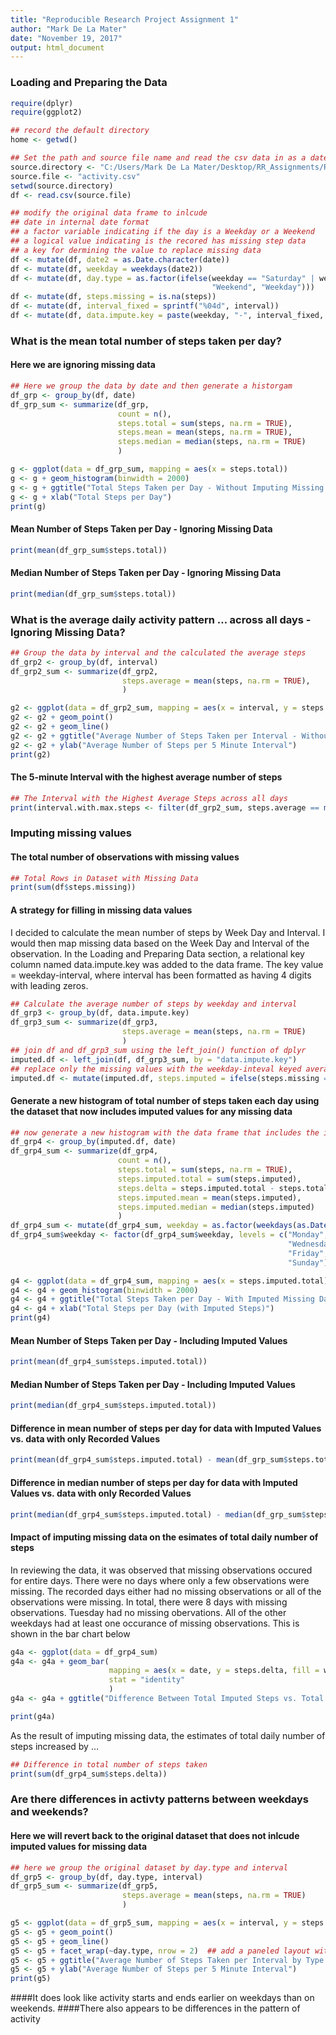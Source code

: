 ```yaml
---
title: "Reproducible Research Project Assignment 1"
author: "Mark De La Mater"
date: "November 19, 2017"
output: html_document
---
```


### Loading and Preparing the Data
```r
require(dplyr)
require(ggplot2)

## record the default directory
home <- getwd()

## Set the path and source file name and read the csv data in as a date frame
source.directory <- "C:/Users/Mark De La Mater/Desktop/RR_Assignments/RR_Wk2"
source.file <- "activity.csv"
setwd(source.directory)
df <- read.csv(source.file)

## modify the original data frame to inlcude
## date in internal date format
## a factor variable indicating if the day is a Weekday or a Weekend
## a logical value indicating is the recored has missing step data
## a key for dermining the value to replace missing data
df <- mutate(df, date2 = as.Date.character(date)) 
df <- mutate(df, weekday = weekdays(date2))
df <- mutate(df, day.type = as.factor(ifelse(weekday == "Saturday" | weekday == "Sunday", 
                                             "Weekend", "Weekday")))
df <- mutate(df, steps.missing = is.na(steps))
df <- mutate(df, interval_fixed = sprintf("%04d", interval))
df <- mutate(df, data.impute.key = paste(weekday, "-", interval_fixed, sep = ""))
```
### What is the mean total number of steps taken per day?
#### Here we are ignoring missing data
```r
## Here we group the data by date and then generate a historgam
df_grp <- group_by(df, date)
df_grp_sum <- summarize(df_grp,
                        count = n(),
                        steps.total = sum(steps, na.rm = TRUE),
                        steps.mean = mean(steps, na.rm = TRUE),
                        steps.median = median(steps, na.rm = TRUE)
                        )

g <- ggplot(data = df_grp_sum, mapping = aes(x = steps.total))
g <- g + geom_histogram(binwidth = 2000)
g <- g + ggtitle("Total Steps Taken per Day - Without Imputing Missing Values")
g <- g + xlab("Total Steps per Day")
print(g)

```

#### Mean Number of Steps Taken per Day - Ignoring Missing Data
```r
print(mean(df_grp_sum$steps.total))
```

#### Median Number of Steps Taken per Day - Ignoring Missing Data
```r
print(median(df_grp_sum$steps.total))
```

### What is the average daily activity pattern ... across all days - Ignoring Missing Data?
```r
## Group the data by interval and the calculated the average steps
df_grp2 <- group_by(df, interval)
df_grp2_sum <- summarize(df_grp2,
                         steps.average = mean(steps, na.rm = TRUE),
                         )

g2 <- ggplot(data = df_grp2_sum, mapping = aes(x = interval, y = steps.average))
g2 <- g2 + geom_point()
g2 <- g2 + geom_line()
g2 <- g2 + ggtitle("Average Number of Steps Taken per Interval - Without Imputing Missing Values")
g2 <- g2 + ylab("Average Number of Steps per 5 Minute Interval")
print(g2)
```


#### The 5-minute Interval with the highest average number of steps
```r
## The Interval with the Highest Average Steps across all days
print(interval.with.max.steps <- filter(df_grp2_sum, steps.average == max(steps.average))$interval)
```

### Imputing missing values

#### The total number of observations with missing values
```r
## Total Rows in Dataset with Missing Data
print(sum(df$steps.missing))
```

#### A strategy for filling in missing data values

I decided to calculate the mean number of steps by Week Day and Interval.  I would then map missing data based on the Week Day and Interval of the observation.  In the Loading and Preparing Data section, a relational key column named data.impute.key was added to the data frame.  The key value = weekday-interval, where interval has been formatted as having 4 digits with leading zeros.

```r
## Calculate the average number of steps by weekday and interval
df_grp3 <- group_by(df, data.impute.key)
df_grp3_sum <- summarize(df_grp3,
                         steps.average = mean(steps, na.rm = TRUE)
                         )
## join df and df_grp3_sum using the left_join() function of dplyr
imputed.df <- left_join(df, df_grp3_sum, by = "data.impute.key")
## replace only the missing values with the weekday-inteval keyed averages.
imputed.df <- mutate(imputed.df, steps.imputed = ifelse(steps.missing == TRUE, steps.average, steps))
```

#### Generate a new histogram of total number of steps taken each day using the dataset that now includes imputed values for any missing data
```r
## now generate a new histogram with the data frame that includes the imputed values
df_grp4 <- group_by(imputed.df, date)
df_grp4_sum <- summarize(df_grp4,
                        count = n(),
                        steps.total = sum(steps, na.rm = TRUE),
                        steps.imputed.total = sum(steps.imputed),
                        steps.delta = steps.imputed.total - steps.total,
                        steps.imputed.mean = mean(steps.imputed),
                        steps.imputed.median = median(steps.imputed)
                        )
df_grp4_sum <- mutate(df_grp4_sum, weekday = as.factor(weekdays(as.Date.character(date))))
df_grp4_sum$weekday <- factor(df_grp4_sum$weekday, levels = c("Monday", "Tuesday",
                                                              "Wednesday", "Thursday",
                                                              "Friday", "Saturday", 
                                                              "Sunday"))

g4 <- ggplot(data = df_grp4_sum, mapping = aes(x = steps.imputed.total))
g4 <- g4 + geom_histogram(binwidth = 2000)
g4 <- g4 + ggtitle("Total Steps Taken per Day - With Imputed Missing Data")
g4 <- g4 + xlab("Total Steps per Day (with Imputed Steps)")
print(g4)
```

#### Mean Number of Steps Taken per Day - Including Imputed Values
```r
print(mean(df_grp4_sum$steps.imputed.total))
```

#### Median Number of Steps Taken per Day - Including Imputed Values
```r
print(median(df_grp4_sum$steps.imputed.total))
```

#### Difference in mean number of steps per day for data with Imputed Values vs. data with only Recorded Values
```r
print(mean(df_grp4_sum$steps.imputed.total) - mean(df_grp_sum$steps.total))
```

#### Difference in median number of steps per day for data with Imputed Values vs. data with only Recorded Values
```r
print(median(df_grp4_sum$steps.imputed.total) - median(df_grp_sum$steps.total))
```

#### Impact of imputing missing data on the esimates of total daily number of steps
In reviewing the data, it was observed that missing observations occured for entire days.  There were no days 
where only a few observations were missing.  The recorded days either had no missing observations or all of
the observations were missing.  In total, there were 8 days with missing observations.  Tuesday had no missing
obervations.  All of the other weekdays had at least one occurance of missing observations.
This is shown in the bar chart below

```r
g4a <- ggplot(data = df_grp4_sum)
g4a <- g4a + geom_bar(
                      mapping = aes(x = date, y = steps.delta, fill = weekday),
                      stat = "identity"
                      )  
g4a <- g4a + ggtitle("Difference Between Total Imputed Steps vs. Total Recored Steps by Date")

print(g4a)
```


As the result of imputing missing data, the estimates of total daily number of steps increased by ...
```r
## Difference in total number of steps taken
print(sum(df_grp4_sum$steps.delta))
```

### Are there differences in activty patterns between weekdays and weekends?
#### Here we will revert back to the original dataset that does not inlcude imputed values for missing data

```r
## here we group the original dataset by day.type and interval
df_grp5 <- group_by(df, day.type, interval)
df_grp5_sum <- summarize(df_grp5,
                         steps.average = mean(steps, na.rm = TRUE)
                         )

g5 <- ggplot(data = df_grp5_sum, mapping = aes(x = interval, y = steps.average))
g5 <- g5 + geom_point()
g5 <- g5 + geom_line()
g5 <- g5 + facet_wrap(~day.type, nrow = 2)  ## add a paneled layout with separate panels for Weekday and Weekend
g5 <- g5 + ggtitle("Average Number of Steps Taken per Interval by Type of Day \n Without Imputing Missing Values")
g5 <- g5 + ylab("Average Number of Steps per 5 Minute Interval")
print(g5)
```


####It does look like activity starts and ends earlier on weekdays than on weekends.
####There also appears to be differences in the pattern of activity








